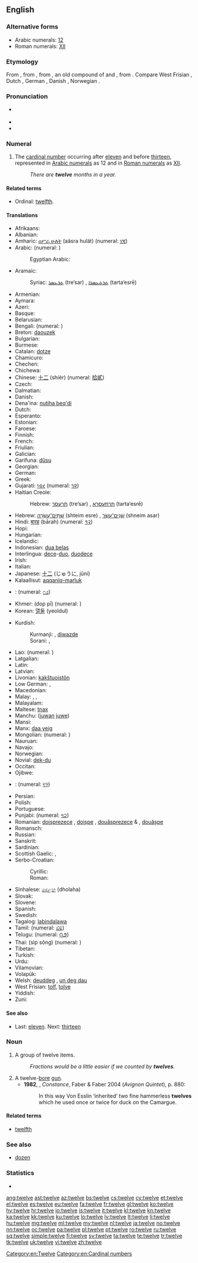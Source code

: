 ==English==
{{wikipedia}}

===Alternative forms===
* Arabic numerals: [[12]]
* Roman numerals: [[XII]]

===Etymology===
From {{etyl|enm}}, from {{etyl|ang}} {{term|twelf|lang=ang}}, from {{etyl|gem-pro|en}} {{recons|twalif|lang=gem-pro}}, an old compound of {{recons|twai|twa-|two|lang=gem-pro}} and {{recons|-lif||left over|lang=gem-pro}}, from {{etyl|ine-pro|en}} {{recons|leikw-||leave, remain|lang=ine-pro}}. Compare West Frisian {{term|tolve|lang=fy}}, Dutch {{term|twaalf|lang=nl}}, German {{term|zwölf|lang=de}}, Danish {{term|tolf|lang=da}}, Norwegian {{term|tolv|lang=no}}.

===Pronunciation===
* {{a|UK|US}} {{IPA|/twɛlv/}}
* {{audio|en-us-twelve.ogg|Audio (US)}}
* {{rhymes|ɛlv}}

===Numeral===
{{head|en|numeral}}

# The [[cardinal number]] occurring after [[eleven]] and before [[thirteen]], represented in [[Arabic numeral]]s as 12 and in [[Roman numerals]] as [[XII]].
#: ''There are '''twelve''' months in a year.''

====Related terms====
* Ordinal: [[twelfth]].

====Translations====
{{trans-top|cardinal number 12}}
* Afrikaans: {{t-|af|twaalf}}
* Albanian: {{t-|sq|dymbëdhjetë}}
* Amharic: [[ዐሥራ ሁለት]] (aäsra hulät) (numeral: [[፲፪]])
* Arabic: {{t-|ar|اثنا عشر|alt=إثْنا عَشَرَ|tr='ithnaa 3ashara}} (numeral: {{Arab|[[١٢]]}})
*: Egyptian Arabic: {{tø|arz|اتناشر|tr=itnaashar|sc=Arab}}
* Aramaic:
*: Syriac: [[ܬܪܥܣܪ]] (tre‘sar) {{m}}, [[ܬܪܬܥܣܪܐ]] (tarta‘esrē) {{f}}
* Armenian: {{t+|hy|տասներկու|tr=tasnerku}}
* Aymara: {{t-|ay|tunka payani}}
* Azeri: {{t+|az|on iki}}
* Basque: {{t+|eu|hamabi}}
* Belarusian: {{t-|be|дванаццаць|tr=dvanaccać|sc=Cyrl}}
* Bengali: {{t-|bn|বারো|tr=baro|sc=Beng}} (numeral: {{Beng|[[১২]]}})
* Breton: [[daouzek]]
* Bulgarian: {{t-|bg|дванадесет|tr=dvanádeset}}
* Burmese: {{t+|my|ဆယ့်နှစ်|tr=hsè.hnit|sc=Mymr}}
* Catalan: [[dotze]]
* Chamicuro: {{tø|ccc|chunka ma'pojta}}
* Chechen: {{tø|ce|шийтта|tr=šiytta}}
* Chichewa: {{tø|ny|khumi n'ziwiri}}
* Chinese: [[十二]] (shíèr) (numeral: [[拾貳]])
* Czech: {{t+|cs|dvanáct}}
* Dalmatian: {{tø|dlm|dotco}}
* Danish: {{t+|da|tolv}}
* Dena'ina: [[nutiha beq'di]]
* Dutch: {{t+|nl|twaalf}}
* Esperanto: {{t-|eo|dek du}}
* Estonian: {{t+|et|kaksteist}}
* Faroese: {{t-|fo|tólv}}
* Finnish: {{t+|fi|kaksitoista}}
* French: {{t+|fr|douze}}
* Friulian: {{tø|fur|dodis}}
* Galician: {{t+|gl|doce}}
* Garífuna: [[dûsu]]
* Georgian: {{t-|ka|თორმეტი|tr=t’ermeti|sc=Geor}}
* German: {{t+|de|zwölf}}
* Greek: {{t+|el|δώδεκα|tr=dódeka}}
* Gujarati: [[બાર]] (numeral: [[૧૨]])
* Haitian Creole: {{tø|ht|douz}}
*: Hebrew: [[תרעסר]] (tre‘sar) {{m}}, [[תרתעסרא]] (tarta‘esrē) {{f}}
* Hebrew: [[שתים עשרה|שְׁתֵּים־עֶשְׂרֵה]] (shteim esre) {{f}} {{qualifier|used in counting}}, [[שנים עשר|שְׁנֵים־עָשָׂר]] (shneim asar) {{m}}
* Hindi: [[बारह]] (bārah) (numeral: [[१२]])
* Hopi: {{tø|hop|pakwt niikyang löqmuy siikya’ta}}
* Hungarian: {{t+|hu|tizenkettő}}
* Icelandic: {{t+|is|tólf}}
* Indonesian: [[dua belas]]
* Interlingua: [[dece]]-[[duo]], [[duodece]]
* Irish: {{t+|ga|dó dhéag}}
* Italian: {{t+|it|dodici}}
* Japanese: [[十二]] (じゅうに, jūni)
* Kalaallisut: [[aqqaniq-marluk]]
* {{trreq|kn}}: (numeral: [[೧೨]])
* Khmer: {{Khmr|[[ដប់ពីរ]]}} (dop pī) (numeral: {{Khmr|[[១២]]}})
* Korean: [[열둘]] (yeoldul)
{{trans-mid}}
* Kurdish:
*: Kurmanji: {{t+|ku|dazde}}, [[diwazde]]
*: Sorani: {{ku-Arab|[[دوانزه‌]]}}, {{ku-Arab|[[دوازده‌]]}}
* Lao: {{t-|lo|ສິບສອງ|tr=sip-sööng|sc=Laoo}} (numeral: {{Laoo|[[໑໒]]}})
* Latgalian: {{tø|ltg|divpadsmit}}
* Latin: {{t+|la|duodecim}}
* Latvian: {{t+|lv|divpadsmit}}
* Livonian: [[kakštuoistõn]]
* Low German: {{t+|nds|twölf}}, {{t+|nds|twolf}}
* Macedonian: {{t-|mk|дванаесет|tr=dvanáeset}}
* Malay: {{t-|ms|dua belas}}, {{t-|ms|sepuluh dua}}, {{t-|ms|satu puluh dua}}
* Malayalam: {{t+|ml|പന്ത്രണ്ട്|sc=Mlym}}
* Maltese: [[tnax]]
* Manchu: ([[juwan]] [[juwe]])
* Mansi: {{tø|mns|китыгхуйплов|tr=kitygxujplow}}
* Manx: [[daa yeig]]
* Mongolian: {{t-|mn|арван хоёр|tr=arvan hoyor|sc=Cyrl}} (numeral: {{Mong|[[᠑᠒]]}})
* Nauruan: {{t-|na|ata ma aro}}
* Navajo: {{tø|nv|naakitsʼáadah}}
* Norwegian: {{t+|no|tolv}}
* Novial: [[dek-du]]
* Occitan: {{t+|oc|dotze}}
* Ojibwe: {{tø|oj|ashi-niizh}}
* {{trreq|or}}: (numeral: [[୧୨]])
* Persian: {{t+|fa|دوازده}}
* Polish: {{t+|pl|dwanaście}}
* Portuguese: {{t+|pt|doze}}
* Punjabi: {{t-|pa|ਬਾਰਾਂ|tr=bārāṅ|sc=Guru}} (numeral: [[੧੨]])
* Romanian: [[doisprezece]] {{m}}, [[doișpe]] {{qualifier|m, informal}}, [[douăsprezece]] {{f}} & {{n}}, [[douășpe]] {{qualifier|f & n, informal}}
* Romansch: {{t-|rm|dudesch}}
* Russian: {{t+|ru|двенадцать|tr=dvenádtsat’}}
* Sanskrit: {{t-|sa|द्वादश|tr=dvādaśa|sc=Deva}}
* Sardinian: {{tø|sro|dóghi}}
* Scottish Gaelic: {{t-|gd|dà dheug}}, {{t-|gd|dhà dheug|alt=a dhà dheug}}
* Serbo-Croatian:
*: Cyrillic: {{t-|sh|дванаест|alt=два́нае̄ст|sc=Cyrl}}
*: Roman: {{t-|sh|dvanaest|alt=dvánaēst}}
* Sinhalese: [[දොළහ]] (dholaha)
* Slovak: {{t-|sk|dvanásť}}
* Slovene: {{t+|sl|dvanajst|alt=dvanájst}}
* Spanish: {{t+|es|doce}}
* Swedish: {{t+|sv|tolv}}
* Tagalog: [[labindalawa]]
* Tamil: {{t+|ta|பன்னிரண்டு|tr=paṉṉiraṇṭu|sc=Taml}} (numeral: [[௰௨]])
* Telugu: {{t+|te|పండ్రెండు|tr=pamḍremḍu}} (numeral: [[౧౨]])
* Thai: {{Thai|[[สิบสอง]]}} (sìp sŏng) (numeral: {{Thai|[[๑๒]]}})
* Tibetan: {{t|bo|བཅུ་གཉིས|tr=bcu gnyis|sc=Tibt}}
* Turkish: {{t+|tr|on iki}}
* Urdu: {{t-|ur|بارہ|tr=baarah}}
* Vilamovian: {{tø|wym|cwełf}}
* Volapük: {{t+|vo|degtel}}
* Welsh: [[deuddeg]] {{qualifier|vigesimal, traditional}}, [[un deg dau]] {{qualifier|decimal}}
* West Frisian: [[tolf]], [[tolve]]
* Yiddish: {{t-|yi|צוועלף|tr=tsvelf|sc=Hebr}}
* Zuni: {{tø|zun|asdemłan kwili yałdo'}}
{{trans-bottom}}

====See also====
* Last: [[eleven]]. Next: [[thirteen]]

===Noun===
{{en-noun}}

# A group of twelve items.
#: ''Fractions would be a little easier if we counted by '''twelves'''.''
# A twelve-[[bore]] [[gun]].
#* '''1982''', {{w|Lawrence Durrell}}, ''Constance'', Faber & Faber 2004 (''Avignon Quintet''), p. 880:
#*: In this way Von Esslin ‘inherited’ two fine hammerless '''twelves''' which he used once or twice for duck on the Camargue.

====Related terms====
* [[twelfth]]

===See also===
* [[dozen]]

===Statistics===
* {{rank|consider|provided|Rome|970|twelve|opposite|vast|isn't}}

[[Category:en:Twelve]]
[[Category:en:Cardinal numbers]]

[[ang:twelve]]
[[ast:twelve]]
[[az:twelve]]
[[bs:twelve]]
[[cs:twelve]]
[[cy:twelve]]
[[et:twelve]]
[[el:twelve]]
[[es:twelve]]
[[eu:twelve]]
[[fa:twelve]]
[[fr:twelve]]
[[gl:twelve]]
[[ko:twelve]]
[[hy:twelve]]
[[hr:twelve]]
[[io:twelve]]
[[is:twelve]]
[[it:twelve]]
[[kl:twelve]]
[[kn:twelve]]
[[ka:twelve]]
[[kk:twelve]]
[[ku:twelve]]
[[lo:twelve]]
[[lv:twelve]]
[[lt:twelve]]
[[li:twelve]]
[[hu:twelve]]
[[mg:twelve]]
[[ml:twelve]]
[[my:twelve]]
[[nl:twelve]]
[[ja:twelve]]
[[no:twelve]]
[[nn:twelve]]
[[oc:twelve]]
[[pa:twelve]]
[[pl:twelve]]
[[pt:twelve]]
[[ro:twelve]]
[[ru:twelve]]
[[sq:twelve]]
[[simple:twelve]]
[[fi:twelve]]
[[sv:twelve]]
[[ta:twelve]]
[[te:twelve]]
[[tr:twelve]]
[[tk:twelve]]
[[uk:twelve]]
[[vi:twelve]]
[[zh:twelve]]